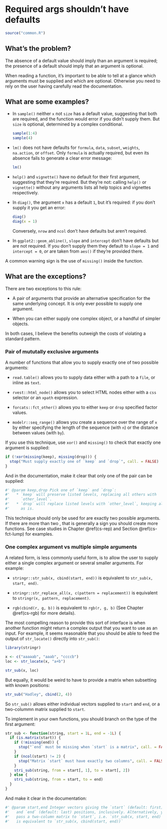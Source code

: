 # Required args shouldn't have defaults {#args-required}

```r
source("common.R")
```

## What's the problem?

The absence of a default value should imply than an argument is required; the presence of a default should imply that an argument is optional.

When reading a function, it's important to be able to tell at a glance which arguments must be supplied and which are optional. Otherwise you need to rely on the user having carefully read the documentation.

## What are some examples?

*   In `sample()` neither `x` not `size` has a default value, suggesting that
    both are required, and the function would error if you didn't supply them.
    But `size` is optional, determined by a complex conditional.
    
    ```r
    sample(1:4)
    sample(4)
    ```

*   `lm()` does not have defaults for `formula`, `data`, `subset`, `weights`, 
    `na.action`, or `offset`. Only `formula` is actually required, but even 
    its absence fails to generate a clear error message:
    
    ```r
    lm()
    ```
    
*   `help()` and `vignette()` have no default for their first argument, 
    suggesting that they're required. But they're not: calling `help()` or
    `vignette()` without any arguments lists all help topics and vignettes 
    respectively.
 
*   In `diag()`, the argument `x` has a default `1`, but it's required: if 
    you don't supply it you get an error:
    
    ```r
    diag()
    diag(x = 1)
    ```
    
    Conversely, `nrow` and `ncol` don't have defaults but aren't required.

*   In `ggplot2::geom_abline()`, `slope` and `intercept` don't have defaults 
    but are not required. If you don't supply them they default to `slope = 1` 
    and `intercept = 0`, *or* are taken from `aes()` if they're provided
    there.

A common warning sign is the use of `missing()` inside the function.

## What are the exceptions?

There are two exceptions to this rule:

* A pair of arguments that provide an alternative specification for the same
  underlying concept. It is only ever possible to supply one argument.
  
* When you can either supply one complex object, or a handful of simpler 
  objects.

In both cases, I believe the benefits outweigh the costs of violating a standard pattern.

### Pair of mututally exclusive arguments {#args-mutually-exclusive}

A number of functions that allow you to supply exactly one of two possible arguments:

* `read.table()` allows you to supply data either with a path to a `file`,
  or inline as `text`.

* `rvest::html_node()` allows you to select HTML nodes either with a `css` 
  selector or an `xpath` expression.
  
* `forcats::fct_other()` allows you to either `keep` or `drop` specified 
  factor values.

* `modelr::seq_range()` allows you create a sequence over the range of `x` by 
  either specifying the length of the sequence (with `n`) or the distance 
  between values (with `by`).
  
If you use this technique, use `xor()` and `missing()` to check that exactly one argument is supplied:

```r
if (!xor(missing(keep), missing(drop))) {
  stop("Must supply exactly one of `keep` and `drop`", call. = FALSE)
}
```

And in the documentation, make it clear that only one of the pair can be supplied:

```r
#' @param keep,drop Pick one of `keep` and `drop`:
#'   * `keep` will preserve listed levels, replacing all others with 
#'     `other_level`.
#'   * `drop` will replace listed levels with `other_level`, keeping all
#'     as is.
```

This technique should only be used for are exactly two possible arguments. If there are more than two , that is generally a sign you should create more functions. See case studies in Chapter \@ref(cs-rep) and Section \@ref(cs-fct-lump) for examples.

### One complex argument vs multiple simple arguments {#args-compound}

A related form, is less commonly useful form, is to allow the user to supply either a single complex argument or several smaller arguments. For example:

* `stringr::str_sub(x, cbind(start, end))` is equivalent to 
  `str_sub(x, start, end)`.
  
* `stringr::str_replace_all(x, c(pattern = replacement))` is equivalent to
  `stringr(x, pattern, replacement)`.
  
* `rgb(cbind(r, g, b))` is equivalent to `rgb(r, g, b)` (See Chapter 
  \@ref(cs-rgb) for more details).

The most compelling reason to provide this sort of interface is when another function might return a complex output that you want to use as an input. For example, it seems reasonable that you should be able to feed the output of `str_locate()` directly into `str_sub()`:

```r
library(stringr)

x <- c("aaaaab", "aaab", "ccccb")
loc <- str_locate(x, "a+b")

str_sub(x, loc)
```

But equally, it would be weird to have to provide a matrix when subsetting with known positions:

```r
str_sub("Hadley", cbind(2, 4))
```

So `str_sub()` allows either individual vectors supplied to `start` and `end`, or a two-colummn matrix supplied to `start`.

To implement in your own functions, you should branch on the type of the first argument:

```r
str_sub <- function(string, start = 1L, end = -1L) {
  if (is.matrix(start)) {
    if (!missing(end)) {
      stop("`end` must be missing when `start` is a matrix", call. = FALSE)
    }
    if (ncol(start) != 2) {
      stop("Matrix `start` must have exactly two columns", call. = FALSE)
    }
    stri_sub(string, from = start[, 1], to = start[, 2])
  } else {
    stri_sub(string, from = start, to = end)
  }
}
```

And make it clear in the documentation:

```r
#' @param start,end Integer vectors giving the `start` (default: first)
#'   and `end` (default: last) positions, inclusively. Alternatively, you
#'   pass a two-column matrix to `start`, i.e. `str_sub(x, start, end)`
#'   is equivalent to `str_sub(x, cbind(start, end))`
```
